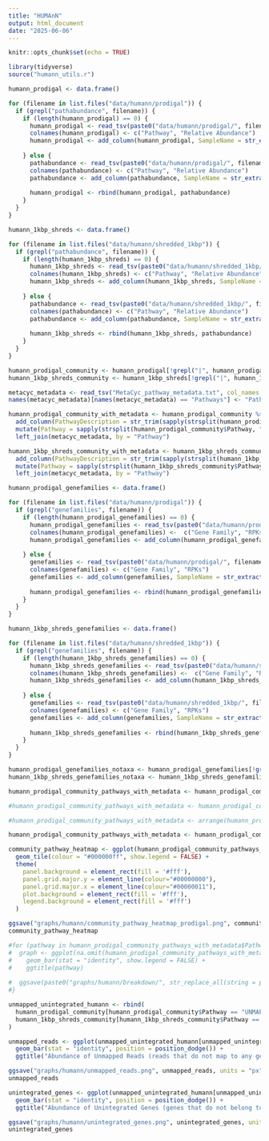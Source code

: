 ```yaml
---
title: "HUMAnN"
output: html_document
date: "2025-06-06"
---
```


```r
knitr::opts_chunk$set(echo = TRUE)
```

```r

library(tidyverse)
source("humann_utils.r")

```

```r

humann_prodigal <- data.frame()

for (filename in list.files("data/humann/prodigal")) {
  if (grepl("pathabundance", filename)) {
    if (length(humann_prodigal) == 0) {
      humann_prodigal <- read_tsv(paste0("data/humann/prodigal/", filename), col_names = TRUE)
      colnames(humann_prodigal) <- c("Pathway", "Relative Abundance")
      humann_prodigal <- add_column(humann_prodigal, SampleName = str_extract(filename, "[R]+[0-9]+"))
      
    } else {
      pathabundance <- read_tsv(paste0("data/humann/prodigal/", filename), col_names = TRUE)
      colnames(pathabundance) <- c("Pathway", "Relative Abundance")
      pathabundance <- add_column(pathabundance, SampleName = str_extract(filename, "[R]+[0-9]+"))
      
      humann_prodigal <- rbind(humann_prodigal, pathabundance)
    }
  }
}

humann_1kbp_shreds <- data.frame()

for (filename in list.files("data/humann/shredded_1kbp")) {
  if (grepl("pathabundance", filename)) {
    if (length(humann_1kbp_shreds) == 0) {
      humann_1kbp_shreds <- read_tsv(paste0("data/humann/shredded_1kbp/", filename), col_names = TRUE)
      colnames(humann_1kbp_shreds) <- c("Pathway", "Relative Abundance")
      humann_1kbp_shreds <- add_column(humann_1kbp_shreds, SampleName = str_extract(filename, "[R]+[0-9]+"))
      
    } else {
      pathabundance <- read_tsv(paste0("data/humann/shredded_1kbp/", filename), col_names = TRUE)
      colnames(pathabundance) <- c("Pathway", "Relative Abundance")
      pathabundance <- add_column(pathabundance, SampleName = str_extract(filename, "[R]+[0-9]+"))
      
      humann_1kbp_shreds <- rbind(humann_1kbp_shreds, pathabundance)
    }
  }
}

humann_prodigal_community <- humann_prodigal[!grepl("|", humann_prodigal$Pathway, fixed = TRUE), ]
humann_1kbp_shreds_community <- humann_1kbp_shreds[!grepl("|", humann_1kbp_shreds$Pathway, fixed = TRUE), ]

```

```r

metacyc_metadata <- read_tsv("MetaCyc_pathway_metadata.txt", col_names = TRUE)
names(metacyc_metadata)[names(metacyc_metadata) == "Pathways"] <- "Pathway"

humann_prodigal_community_with_metadata <- humann_prodigal_community %>%
  add_column(PathwayDescription = str_trim(sapply(strsplit(humann_prodigal_community$Pathway, ":", fixed=TRUE), '[', 2))) %>%
  mutate(Pathway = sapply(strsplit(humann_prodigal_community$Pathway, ":", fixed=TRUE), '[', 1)) %>% 
  left_join(metacyc_metadata, by = "Pathway") 

humann_1kbp_shreds_community_with_metadata <- humann_1kbp_shreds_community %>%
  add_column(PathwayDescription = str_trim(sapply(strsplit(humann_1kbp_shreds_community$Pathway, ":", fixed=TRUE), '[', 2))) %>%
  mutate(Pathway = sapply(strsplit(humann_1kbp_shreds_community$Pathway, ":", fixed=TRUE), '[', 1)) %>% 
  left_join(metacyc_metadata, by = "Pathway") 

```

```r

humann_prodigal_genefamilies <- data.frame()

for (filename in list.files("data/humann/prodigal")) {
  if (grepl("genefamilies", filename)) {
    if (length(humann_prodigal_genefamilies) == 0) {
      humann_prodigal_genefamilies <- read_tsv(paste0("data/humann/prodigal/", filename), col_names = TRUE)
      colnames(humann_prodigal_genefamilies) <-  c("Gene Family", "RPKs")
      humann_prodigal_genefamilies <- add_column(humann_prodigal_genefamilies, SampleName = str_extract(filename, "[R]+[0-9]+"))
      
    } else {
      genefamilies <- read_tsv(paste0("data/humann/prodigal/", filename), col_names = TRUE)
      colnames(genefamilies) <- c("Gene Family", "RPKs")
      genefamilies <- add_column(genefamilies, SampleName = str_extract(filename, "[R]+[0-9]+"))
      
      humann_prodigal_genefamilies <- rbind(humann_prodigal_genefamilies, genefamilies)
    }
  }
}

humann_1kbp_shreds_genefamilies <- data.frame()

for (filename in list.files("data/humann/shredded_1kbp")) {
  if (grepl("genefamilies", filename)) {
    if (length(humann_1kbp_shreds_genefamilies) == 0) {
      humann_1kbp_shreds_genefamilies <- read_tsv(paste0("data/humann/shredded_1kbp/", filename), col_names = TRUE)
      colnames(humann_1kbp_shreds_genefamilies) <-  c("Gene Family", "RPKs")
      humann_1kbp_shreds_genefamilies <- add_column(humann_1kbp_shreds_genefamilies, SampleName = str_extract(filename, "[R]+[0-9]+"))
      
    } else {
      genefamilies <- read_tsv(paste0("data/humann/shredded_1kbp/", filename), col_names = TRUE)
      colnames(genefamilies) <- c("Gene Family", "RPKs")
      genefamilies <- add_column(genefamilies, SampleName = str_extract(filename, "[R]+[0-9]+"))
      
      humann_1kbp_shreds_genefamilies <- rbind(humann_1kbp_shreds_genefamilies, genefamilies)
    }
  }
}

humann_prodigal_genefamilies_notaxa <- humann_prodigal_genefamilies[!grepl("|", humann_prodigal_genefamilies$`Gene Family`, fixed = TRUE), ]
humann_1kbp_shreds_genefamilies_notaxa <- humann_1kbp_shreds_genefamilies[!grepl("|", humann_1kbp_shreds_genefamilies$`Gene Family`, fixed = TRUE), ]

```


```r

humann_prodigal_community_pathways_with_metadata <- humann_prodigal_community_with_metadata[str_trim(humann_prodigal_community_with_metadata$Pathway) != "UNMAPPED" & str_trim(humann_prodigal_community_with_metadata$Pathway) != "UNINTEGRATED", ]

#humann_prodigal_community_pathways_with_metadata <- humann_prodigal_community_pathways_with_metadata[order(humann_prodigal_community_pathways_with_metadata[, c(6)]), ]

#humann_prodigal_community_pathways_with_metadata <- arrange(humann_prodigal_community_pathways_with_metadata, `Ontology - pathway type`)

humann_prodigal_community_pathways_with_metadata <- humann_prodigal_community_pathways_with_metadata[order(humann_prodigal_community_pathways_with_metadata$`Ontology - pathway type`, humann_prodigal_community_pathways_with_metadata$`Ontology - direct parents of entity`, humann_prodigal_community_pathways_with_metadata$`PathwayDescription`), ]

community_pathway_heatmap <- ggplot(humann_prodigal_community_pathways_with_metadata, aes(x = SampleName, y = factor(PathwayDescription, levels = unique(humann_prodigal_community_pathways_with_metadata$`PathwayDescription`)), fill = log(`Relative Abundance`))) + 
  geom_tile(colour = "#000000ff", show.legend = FALSE) + 
  theme(
    panel.background = element_rect(fill = '#fff'),
    panel.grid.major.y = element_line(colour="#00000000"),
    panel.grid.major.x = element_line(colour="#00000011"),
    plot.background = element_rect(fill = '#fff'),
    legend.background = element_rect(fill = '#fff')
  )

ggsave("graphs/humann/community_pathway_heatmap_prodigal.png", community_pathway_heatmap, units = "px", height = 17000, width = 2700, limitsize = FALSE)
community_pathway_heatmap

#for (pathway in humann_prodigal_community_pathways_with_metadata$PathwayDescription) {
#  graph <- ggplot(na.omit(humann_prodigal_community_pathways_with_metadata[humann_prodigal_community_pathways_with_metadata$`PathwayDescription` == pathway & !is.na(humann_prodigal_community_pathways_with_metadata$PathwayDescription), ]), aes(x = SampleName, y = log(`Relative Abundance`))) + 
#    geom_bar(stat = "identity", show.legend = FALSE) + 
#    ggtitle(pathway)
  
#  ggsave(paste0("graphs/humann/breakdown/", str_replace_all(string = pathway, pattern = "/", replacement = ""), ".png"), graph, units = "px", height = 2000, width = 2750)
#}

```

```r

unmapped_unintegrated_humann <- rbind(
  humann_prodigal_community[humann_prodigal_community$Pathway == "UNMAPPED" | humann_prodigal_community$Pathway == "UNINTEGRATED", ] %>% add_column(Input = "Prodigal ORFs"),
  humann_1kbp_shreds_community[humann_1kbp_shreds_community$Pathway == "UNMAPPED" | humann_1kbp_shreds_community$Pathway == "UNINTEGRATED", ] %>% add_column(Input = "1kbp Shreds")
)

unmapped_reads <- ggplot(unmapped_unintegrated_humann[unmapped_unintegrated_humann$Pathway == "UNMAPPED", ], aes(x = SampleName, y = `Relative Abundance`, fill = Input)) + 
  geom_bar(stat = "identity", position = position_dodge()) + 
  ggtitle("Abundance of Unmapped Reads (reads that do not map to any genes)")

ggsave("graphs/humann/unmapped_reads.png", unmapped_reads, units = "px", width = 3000, height = 2500)
unmapped_reads

unintegrated_genes <- ggplot(unmapped_unintegrated_humann[unmapped_unintegrated_humann$Pathway == "UNINTEGRATED" & unmapped_unintegrated_humann$Input == "1kbp Shreds", ], aes(x = SampleName, y = `Relative Abundance`, fill = Input)) + 
  geom_bar(stat = "identity", position = position_dodge()) +
  ggtitle("Abundance of Unintegrated Genes (genes that do not belong to a MetaCyc pathway definition)") 

ggsave("graphs/humann/unintegrated_genes.png", unintegrated_genes, units = "px", width = 3000, height = 2500)
unintegrated_genes

```